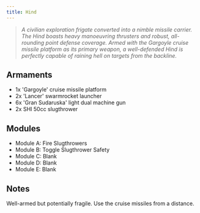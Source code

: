 ```yaml
---
title: Hind
---
```



> *A civilian exploration frigate converted into a nimble missile carrier. The Hind boasts heavy manoeuvring thrusters and robust, all-rounding point defense coverage. Armed with the Gargoyle cruise missile platform as its primary weapon, a well-defended Hind is perfectly capable of raining hell on targets from the backline.*

## Armaments

* 1x 'Gargoyle' cruise missile platform
* 2x 'Lancer' swarmrocket launcher
* 6x 'Gran Sudaruska' light dual machine gun
* 2x SHI 50cc slugthrower


## Modules

* Module A: Fire Slugthrowers
* Module B: Toggle Slugthrower Safety
* Module C: Blank
* Module D: Blank
* Module E: Blank


## Notes

Well-armed but potentially fragile. Use the cruise missiles from a distance.